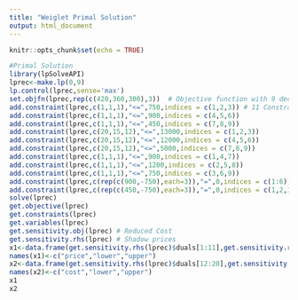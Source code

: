 ---
title: "Weiglet Primal Solution"
output: html_document
---

```{r setup, include=FALSE}
knitr::opts_chunk$set(echo = TRUE)
```

```{r}
#Primal Solution
library(lpSolveAPI)
lprec<-make.lp(0,9)
lp.control(lprec,sense='max')
set.objfn(lprec,rep(c(420,360,300),3))  # Objective function with 9 decision variables
add.constraint(lprec,c(1,1,1),"<=",750,indices = c(1,2,3)) # 11 Constraints
add.constraint(lprec,c(1,1,1),"<=",900,indices = c(4,5,6))
add.constraint(lprec,c(1,1,1),"<=",450,indices = c(7,8,9))
add.constraint(lprec,c(20,15,12),"<=",13000,indices = c(1,2,3))
add.constraint(lprec,c(20,15,12),"<=",12000,indices = c(4,5,6))
add.constraint(lprec,c(20,15,12),"<=",5000,indices = c(7,8,9))
add.constraint(lprec,c(1,1,1),"<=",900,indices = c(1,4,7))
add.constraint(lprec,c(1,1,1),"<=",1200,indices = c(2,5,8))
add.constraint(lprec,c(1,1,1),"<=",750,indices = c(3,6,9))
add.constraint(lprec,c(rep(c(900,-750),each=3)),"=",0,indices = c(1:6))
add.constraint(lprec,c(rep(c(450,-750),each=3)),"=",0,indices = c(1,2,3,7,8,9))
solve(lprec)
get.objective(lprec)
get.constraints(lprec)
get.variables(lprec)
get.sensitivity.obj(lprec) # Reduced Cost
get.sensitivity.rhs(lprec) # Shadow prices
x1<-data.frame(get.sensitivity.rhs(lprec)$duals[1:11],get.sensitivity.rhs(lprec)$dualsfrom[1:11],get.sensitivity.rhs(lprec)$dualstill[1:11])
names(x1)<-c("price","lower","upper")
x2<-data.frame(get.sensitivity.rhs(lprec)$duals[12:20],get.sensitivity.rhs(lprec)$dualsfrom[12:20],get.sensitivity.rhs(lprec)$dualstill[12:20])
names(x2)<-c("cost","lower","upper")
x1
x2



```

